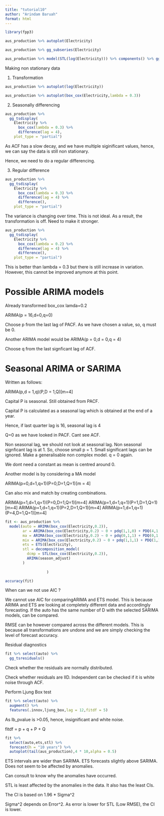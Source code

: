 ```yaml
---
title: "tutorial10"
author: "Arindam Baruah"
format: html
---
```




```r
library(fpp3)
```

```r
aus_production %>% autoplot(Electricity)
```
```r
aus_production %>% gg_subseries(Electricity)
```

```r
aus_production %>% model(STL(log(Electricity))) %>% components() %>% gg_subseries(season_year)
```


Making non stationary data

1. Transformation

```r
aus_production %>% autoplot(log(Electricity))
```
```r
aus_production %>% autoplot(box_cox(Electricity,lambda = 0.3))
```
2. Seasonally differencing

```r
aus_production %>%
  gg_tsdisplay(
    Electricity %>%
      box_cox(lambda = 0.3) %>%
      difference(lag = 4),
    plot_type = "partial")
```


As ACF has a slow decay, and we have multiple siginificant values, hence, we can say the data is still non stationary.


Hence, we need to do a regular differencing.

3. Regular difference



```r
aus_production %>%
  gg_tsdisplay(
    Electricity %>%
      box_cox(lambda = 0.3) %>%
      difference(lag = 4) %>%
      difference(),
    plot_type = "partial")
```

The variance is changing over time. This is not ideal. As a result, the transformation is off. Need to make it stronger.


```r
aus_production %>%
  gg_tsdisplay(
    Electricity %>%
      box_cox(lambda = 0.2) %>%
      difference(lag = 4) %>%
      difference(),
    plot_type = "partial")
```


This is better than lambda = 0.3 but there is still increase in variation. However, this cannot be improved anymore at this point.



# Possible ARIMA models

Already transformed box_cox lamda=0.2



ARIMA(p = 16,d=0,q=0)

Choose p from the last lag of PACF. As we have chosen a value, so, q must be 0.

Another ARIMA model would be ARIMA(p = 0,d = 0,q = 4)

Choose q from the last signficant lag of ACF.


# Seasonal ARIMA or SARIMA

Written as follows:

ARIMA(p,d = 1,q)(P,D = 1,Q)[m=4]


Capital P is seasonal. Still obtained from PACF.


Capital P is calculated as a seasonal lag which is obtained at the end of a year.

Hence, if last quarter lag is 16, seasonal lag is 4


Q=0 as we have looked in PACF. Cant see ACF.


Non seasonal lag, we should not look at seasonal lag. Non seasonal signficant lag is at 1. So, choose small p = 1.
Small significant lags can be ignored. Make a generalisable non complex model. q = 0 again.

We dont need a constant as mean is centred around 0.


Another model is by considering a MA model

ARIMA(p=0,d=1,q=1)(P=0,D=1,Q=1)[m = 4]

Can also mix and match by creating combinations.

ARIMA(p=1,d=1,q=1)(P=0,D=1,Q=1)[m=4]
ARIMA(p=1,d=1,q=1)(P=1,D=1,Q=1)[m=4]
ARIMA(p=1,d=1,q=1)(P=2,D=1,Q=1)[m=4]
ARIMA(p=1,d=1,q=1)(P=4,D=1,Q=1)[m=4]


```r
fit <- aus_production %>% 
  model(auto = ARIMA(box_cox(Electricity,0.2)),
        ar = ARIMA(box_cox(Electricity,0.2) ~ 0 + pdq(1,1,0) + PDQ(4,1,0)),
        ma = ARIMA(box_cox(Electricity,0.2) ~ 0 + pdq(0,1,1) + PDQ(0,1,1)),
        mix = ARIMA(box_cox(Electricity,0.2) ~ 0 + pdq(1,1,1) + PDQ(1,1,1)),
        ets = ETS(Electricity),
        stl = decomposition_model(
          dcmp = STL(box_cox(Electricity,0.2)),
          ARIMA(season_adjust)
        )
                   
                   )

accuracy(fit)
```

When can we not use AIC ?

We cannot use AIC for comparingARIMA and ETS model. This is because ARIMA and ETS are looking at completely different data and accordingly forecasting. If the auto has the same number of D with the selected SARIMA models, can be compared.


RMSE can be however compared across the different models. This is because all transformations are undone and we are simply checking the level of forecast accuracy.


Residual diagnostics

```r
fit %>% select(auto) %>%
  gg_tsresiduals()
```

Check whether the residuals are normally distributed.

Check whether residuals are IID. Independent can be checked if it is white noise through ACF.

Perform Ljung Box test

```r
fit %>% select(auto) %>%
  augment() %>%
  features(.innov,ljung_box,lag = 12,fitdf = 5)

```
As lb_pvalue is >0.05, hence, insignificant and white noise.

fitdf = p + q + P + Q


```r
fit %>% 
  select(auto,ets,stl) %>%
  forecast(h = "10 years") %>%
  autoplot(tail(aus_production),4 * 10,alpha = 0.5)
```

ETS intervals are wider than SARIMA. ETS forecasts slightly above SARIMA. Does not seem to be affected by anomalies.

Can consult to know why the anomalies have occurred.

STL is least affected by the anomalies in the data. It also has the least CIs.

The CI is based on 1.96 * Sigma^2

Sigma^2 depends on Error^2. As error is lower for STL (Low RMSE), the CI is lower.
